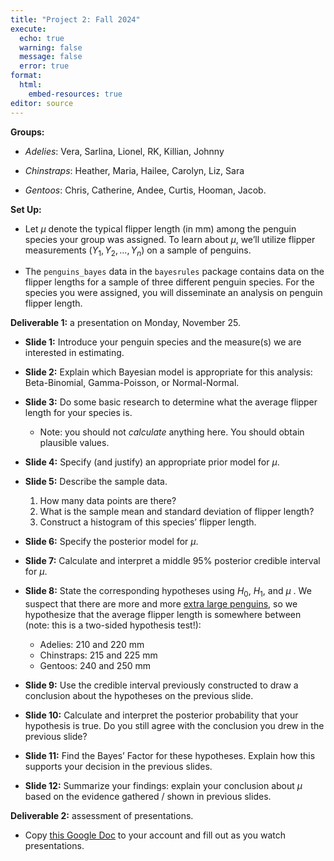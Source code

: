 ```yaml
---
title: "Project 2: Fall 2024"
execute:
  echo: true
  warning: false
  message: false
  error: true
format: 
  html:
    embed-resources: true
editor: source
---
```


**Groups:**

- *Adelies*: Vera, Sarlina, Lionel, RK, Killian, Johnny

- *Chinstraps*: Heather, Maria, Hailee, Carolyn, Liz, Sara
						
- *Gentoos*: Chris, Catherine, Andee, Curtis, Hooman, Jacob.

**Set Up:**

- Let $\mu$ denote the typical flipper length (in mm) among the penguin species your group was assigned. To learn about $\mu$, we'll utilize flipper measurements $(Y_1, Y_2, ..., Y_n)$ on a sample of penguins.

- The `penguins_bayes` data in the `bayesrules` package contains data on the flipper lengths for a sample of three different penguin species. For the species you were assigned, you will disseminate an analysis on penguin flipper length.

**Deliverable 1:** a presentation on Monday, November 25. 

- **Slide 1:** Introduce your penguin species and the measure(s) we are interested in estimating.

- **Slide 2:** Explain which Bayesian model is appropriate for this analysis: Beta-Binomial, Gamma-Poisson, or Normal-Normal.

- **Slide 3:** Do some basic research to determine what the average flipper length for your species is.

    - Note: you should not *calculate* anything here. You should obtain plausible values.

- **Slide 4:** Specify (and justify) an appropriate prior model for $\mu$.

- **Slide 5:** Describe the sample data.

    1. How many data points are there?
    2. What is the sample mean and standard deviation of flipper length?
    3. Construct a histogram of this species' flipper length.

- **Slide 6:** Specify the posterior model for $\mu$.

- **Slide 7:** Calculate and interpret a middle 95% posterior credible interval for $\mu$.

- **Slide 8:** State the corresponding hypotheses using $H_0$, $H_1$, and $\mu$ . We suspect that there are more and more [extra large penguins](https://en.wikipedia.org/wiki/Pesto_(penguin)), so we hypothesize that the average flipper length is somewhere between (note: this is a two-sided hypothesis test!):

    - Adelies: 210 and 220 mm
    - Chinstraps: 215 and 225 mm
    - Gentoos: 240 and 250 mm

- **Slide 9:** Use the credible interval previously constructed to draw a conclusion about the hypotheses on the previous slide. 

- **Slide 10:** Calculate and interpret the posterior probability that your hypothesis is true. Do you still agree with the conclusion you drew in the previous slide?

- **Slide 11:** Find the Bayes' Factor for these hypotheses. Explain how this supports your decision in the previous slides.

- **Slide 12:** Summarize your findings: explain your conclusion about $\mu$ based on the evidence gathered / shown in previous slides.

**Deliverable 2:** assessment of presentations.

- Copy [this Google Doc](https://docs.google.com/document/d/1yJuaTMqecwJ6Sc6MnAkYZd8vAbstlwv0jSEkq_y1TfY/edit?usp=sharing) to your account and fill out as you watch presentations.



